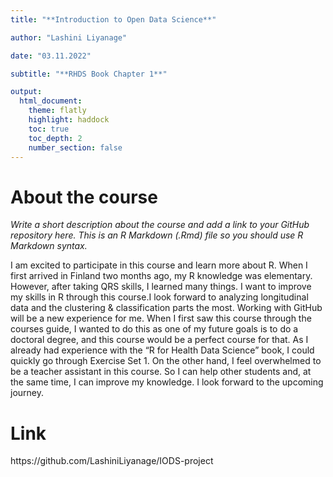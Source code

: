 ```yaml
---
title: "**Introduction to Open Data Science**"

author: "Lashini Liyanage"

date: "03.11.2022"

subtitle: "**RHDS Book Chapter 1**"

output: 
  html_document:
    theme: flatly
    highlight: haddock
    toc: true
    toc_depth: 2
    number_section: false
---
```


# About the course

*Write a short description about the course and add a link to your GitHub repository here. This is an R Markdown (.Rmd) file so you should use R Markdown syntax.*


I am excited to participate in this course and learn more about R. 
When I first arrived in Finland two months ago, my R knowledge was elementary. However, after taking QRS skills, I learned many things. I want to improve my skills in R through this course.I look forward to analyzing longitudinal data and the clustering & classification parts the most. Working with GitHub will be a new experience for me. 
When I first saw this course through the courses guide, I wanted to do this as one of my future goals is to do a doctoral degree, and this course would be a perfect course for that. As I already had experience with the "R for Health Data Science" book, I could quickly go through Exercise Set 1. 
On the other hand, I feel overwhelmed to be a teacher assistant in this course. So I can help other students and, at the same time, I can improve my knowledge.
I look forward to the upcoming journey. 


# Link

https://github.com/LashiniLiyanage/IODS-project




